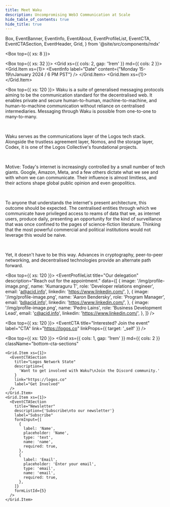 ```yaml
---
title: Meet Waku
description: Uncompromising Web3 Communication at Scale
hide_table_of_contents: true
hide_title: true
---
```


  Box,
  EventBanner,
  EventInfo,
  EventAbout,
  EventProfileList,
  EventCTA,
  EventCTASection,
  EventHeader,
  Grid,
} from '@site/src/components/mdx'

<head>
  <body className="events" />
</head>

<Box top={{ xs: 8 }}>
  <EventBanner src="/img/event-banner.png" />
  <EventHeader 
    title="Meet Waku: Uncompromising Web3 Communication at Scale"
    description="We are a family of robust, censorship-resistant communication protocols designed to enable privacy-focused messaging for web3 apps."
  />

  <Box top={{ xs: 32 }}>
  <Grid xs={{ cols: 2, gap: '1rem' }} md={{ cols: 2 }}>
    <Grid.Item xs={1}>
      <EventInfo 
        label="Date"
        content={"Monday 15-19\nJanuary 2024 / 6 PM PST"}
      /> 
      </Grid.Item>
      <Grid.Item xs={1}>
        <EventInfo 
          label="Location"
          content="508 University Avenue Palo Alto, CA 94301 United States"
        /> 
      </Grid.Item>
    </Grid>
  </Box>
</Box>

<Box top={{ xs: 120 }}>
  <EventAbout>
Waku is a suite of generalised messaging protocols aiming to be the communication standard for the decentralised web. It enables private and secure human-to-human, machine-to-machine, and human-to-machine communication without reliance on centralised intermediaries. Messaging through Waku is possible from one-to-one to many-to-many.

<br />

Waku serves as the communications layer of the Logos tech stack. Alongside the trustless agreement layer, Nomos, and the storage layer, Codex, it is one of the Logos Collective's foundational projects.

<br />

Motive:
Today's internet is increasingly controlled by a small number of tech giants. Google, Amazon, Meta, and a few others dictate what we see and with whom we can communicate. Their influence is almost limitless, and their actions shape global public opinion and even geopolitics.

<br />

To anyone that understands the internet's present architecture, this outcome should be expected. The centralised entities through which we communicate have privileged access to reams of data that we, as internet users, produce daily, presenting an opportunity for the kind of surveillance that was once confined to the pages of science-fiction literature. Thinking that the most powerful commercial and political institutions would not leverage this would be naive.

<br />

Yet, it doesn't have to be this way. Advances in cryptography, peer-to-peer networking, and decentralised technologies provide an alternate path forward.

  </EventAbout>
</Box>

<Box top={{ xs: 120 }}>
  <EventProfileList
    title="Our delegation"
    description="Reach out for the appointment."
    data={[
      {
        image: '/img/profile-image.png',
        name: 'Kumaraguru T',
        role: 'Developer relations engineer',
        email: 'a@acid.info',
        linkedin: 'https://www.linkedin.com/',
      },
      {
        image: '/img/profile-image.png',
        name: 'Aaron Bendersky',
        role: 'Program Manager',
        email: 'b@acid.info',
        linkedin: 'https://www.linkedin.com/',
      },
      {
        image: '/img/profile-image.png',
        name: 'Pedro Lains',
        role: 'Business Development Lead',
        email: 'c@acid.info',
        linkedin: 'https://www.linkedin.com/',
      },
    ]}
  />
</Box>

<Box top={{ xs: 120 }}>
  <EventCTA
    title="Interested? Join the event"
    label="CTA"
    link="https://logos.co"
    linkProps={{ target: '_self' }}
  />
</Box>

<Box top={{ xs: 120 }}>
  <Grid
    xs={{ cols: 1, gap: '1rem' }}
    md={{ cols: 2 }}
    className="bottom-cta-sections"
  >
    <Grid.Item xs={1}>
      <EventCTASection
        title="Logos Network State"
        description={
          'Want to get involved with Waku?\nJoin the Discord community.'
        }
        link="https://logos.co"
        label="Get Involved"
      />
    </Grid.Item>
    <Grid.Item xs={1}>
      <EventCTASection
        title="Newsletter"
        description={'Subscribe\nto our newsletter'}
        label="Subscribe"
        formInput={[
          {
            label: 'Name',
            placeholder: 'Name',
            type: 'text',
            name: 'name',
            required: true,
          },
          {
            label: 'Email',
            placeholder: 'Enter your email',
            type: 'email',
            name: 'email',
            required: true,
          },
        ]}
        formListId={5}
      />
    </Grid.Item>
  </Grid>
</Box>
